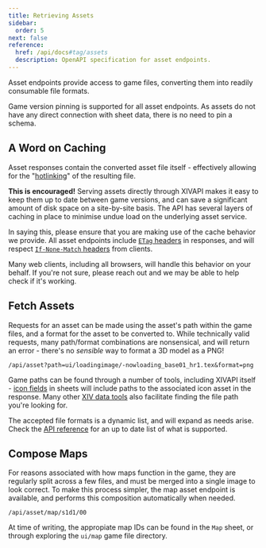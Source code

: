 ```yaml
---
title: Retrieving Assets
sidebar:
  order: 5
next: false
reference:
  href: /api/docs#tag/assets
  description: OpenAPI specification for asset endpoints.
---
```



Asset endpoints provide access to game files, converting them into readily
consumable file formats.

Game version pinning is supported for all asset endpoints. As assets do not have
any direct connection with sheet data, there is no need to pin a schema.

## A Word on Caching

Asset responses contain the converted asset file itself - effectively allowing
for the "[hotlinking]" of the resulting file.

**This is encouraged!** Serving assets directly through XIVAPI makes it easy to
keep them up to date between game versions, and can save a significant amount of
disk space on a site-by-site basis. The API has several layers of caching in
place to minimise undue load on the underlying asset service.

In saying this, please ensure that you are making use of the cache behavior we
provide. All asset endpoints include [`ETag` headers][etag] in responses, and
will respect [`If-None-Match` headers][if-none-match] from clients.

Many web clients, including all browsers, will handle this behavior on your
behalf. If you're not sure, please reach out and we may be able to help check if
it's working.

[hotlinking]: https://developer.mozilla.org/en-US/docs/Glossary/Hotlink
[etag]: https://developer.mozilla.org/en-US/docs/Web/HTTP/Headers/ETag
[if-none-match]: https://developer.mozilla.org/en-US/docs/Web/HTTP/Headers/If-None-Match

## Fetch Assets

Requests for an asset can be made using the asset's path within the game files,
and a format for the asset to be converted to. While technically valid requests,
many path/format combinations are nonsensical, and will return an error -
there's no _sensible_ way to format a 3D model as a PNG!

`/api/asset?path=ui/loadingimage/-nowloading_base01_hr1.tex&format=png`
<ImageFallback src="/api/asset?path=ui/loadingimage/-nowloading_base01_hr1.tex&format=png"/>

Game paths can be found through a number of tools, including XIVAPI itself -
[icon fields] in sheets will include paths to the associated icon asset in the
response. Many other [XIV data tools] also facilitate finding the file path
you're looking for.

The accepted file formats is a dynamic list, and will expand as needs arise.
Check the [API reference][assets reference] for an up to date list of what is
supported.

[icon fields]: /docs/guides/sheets/#types
[XIV data tools]: /docs/software#alternatives
[assets reference]: /api/docs#tag/assets

## Compose Maps

For reasons associated with how maps function in the game, they are regularly
split across a few files, and must be merged into a single image to look
correct. To make this process simpler, the map asset endpoint is available, and
performs this composition automatically when needed.

`/api/asset/map/s1d1/00`
<ImageFallback src="/api/asset/map/s1d1/00"/>

At time of writing, the appropiate map IDs can be found in the `Map` sheet, or
through exploring the `ui/map` game file directory.
